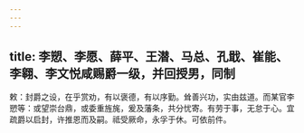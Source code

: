 ```yaml
---
---
---
```

title: 李愬、李愿、薛平、王潜、马总、孔戢、崔能、李翱、李文悦咸赐爵一级，并回授男，同制
---



敕：封爵之设，在乎赏劝，有以褒德，有以序勤。耸善兴功，实由兹道。而某官李愬等：或望崇台鼎，或委重旌旄，爰及藩条，共分忧寄。有劳于事，无怠于心。宜疏爵以启封，许推恩而及嗣。祗受厥命，永孚于休。可依前件。